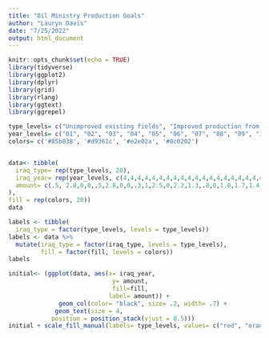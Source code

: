 ```yaml
---
title: "Oil Ministry Production Goals"
author: "Lauryn Davis"
date: "7/25/2022"
output: html_document
---
```


```r
knitr::opts_chunk$set(echo = TRUE)
library(tidyverse)
library(ggplot2)
library(dplyr)
library(grid)
library(rlang)
library(ggtext)
library(ggrepel)
```

```r
type_levels= c("Unimproved existing fields", "Improved production from existing fields", "Undeveloped discovered fields", "Undiscovered fields")
year_levels= c("01", "02", "03", "04", "05", "06", "07", "08", "09", "10", "11", "12", "13", "14", "15", "16", "17", "18", "19", "20")
colors= c('#85b838', '#d9361c', '#e2e02a', '#0c0202')


data<- tibble(
  iraq_type= rep(type_levels, 20),
  iraq_year= rep(year_levels, c(4,4,4,4,4,4,4,4,4,4,4,4,4,4,4,4,4,4,4,4)),
  amount= c(.5, 2.8,0,0,.5,2.8,0,0,.3,1,2.5,0,2.2,1.3,.8,0,1.8,1.7,1.4,0,1.75,1.75,1.9,0,1.7,1.8,2.1,0,1.65,1.85,2.5,0,1.6,1.9,2.5,0,1.5,2,2.5,0,1.45,2.05,2.5,0,1.35,2.15,2.5,0,1.26,2.14,2.57,0,1.2,2.2,2.6,0,1.15,2.15,2.45,.2,1.1,2.13,2.4,.4,1.09,2.11,2.3,.5,1,2.1,2.5,.4,.89,2.21,2.33,.54,.84,2.16,2.3,.7
),
fill = rep(colors, 20))
data

labels <- tibble(
  iraq_type = factor(type_levels, levels = type_levels))
labels <- data %>% 
  mutate(iraq_type = factor(iraq_type, levels = type_levels),
         fill = factor(fill, levels = colors))
labels

initial<- (ggplot(data, aes(x= iraq_year, 
                             y= amount,
                             fill=fill,
                            label= amount)) +
              geom_col(color= "black", size= .2, width= .7) +
             geom_text(size = 4, 
            position = position_stack(vjust = 0.5)))
initial + scale_fill_manual(labels= type_levels, values= c("red", "orange", "blue", "green"), name = "") 
```